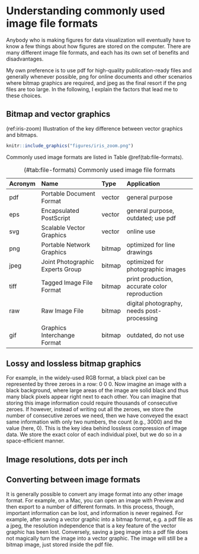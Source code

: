 # Understanding commonly used image file formats

Anybody who is making figures for data visualization will eventually have to know a few things about how figures are stored on the computer. There are many different image file formats, and each has its own set of benefits and disadvantages.

My own preference is to use pdf for high-quality publication-ready files and generally whenever possible, png for online documents and other scenarios where bitmap graphics are required, and jpeg as the final resort if the png files are too large. In the following, I explain the factors that lead me to these choices.

## Bitmap and vector graphics

(ref:iris-zoom) Illustration of the key difference between vector graphics and bitmaps. 


```r
knitr::include_graphics("figures/iris_zoom.png")
```


Commonly used image formats are listed in Table \@ref(tab:file-formats).


Table: (\#tab:file-formats) Commonly used image file formats

Acronym   Name                              Type         Application
--------- --------------------------------- ------------ ------------------------
pdf       Portable Document Format          vector       general purpose
eps       Encapsulated PostScript           vector       general purpose, outdated; use pdf
svg       Scalable Vector Graphics          vector       online use
png       Portable Network Graphics         bitmap       optimized for line drawings
jpeg      Joint Photographic Experts Group  bitmap       optimized for photographic images
tiff      Tagged Image File Format          bitmap       print production, accurate color reproduction
raw       Raw Image File                    bitmap       digital photography, needs post-processing
gif       Graphics Interchange Format       bitmap       outdated, do not use


## Lossy and lossless bitmap graphics

For example, in the widely-used RGB format, a black pixel can be represented by three zeroes in a row: 0 0 0. Now imagine an image with a black background, where large areas of the image are solid black and thus many black pixels appear right next to each other. You can imagine that storing this image information could require thousands of consecutive zeroes. If however, instead of writing out all the zeroes, we store the number of consecutive zeroes we need, then we have conveyed the exact same information with only two numbers, the count (e.g., 3000) and the value (here, 0). This is the key idea behind lossless compression of image data. We store the exact color of each individual pixel, but we do so in a space-efficient manner.

## Image resolutions, dots per inch


## Converting between image formats

It is generally possible to convert any image format into any other image format. For example, on a Mac, you can open an image with Preview and then export to a number of different formats. In this process, though, important information can be lost, and information is never regained. For example, after saving a vector graphic into a bitmap format, e.g. a pdf file as a jpeg, the resolution independence that is a key feature of the vector graphic has been lost. Conversely, saving a jpeg image into a pdf file does not magically turn the image into a vector graphic. The image will still be a bitmap image, just stored inside the pdf file.

